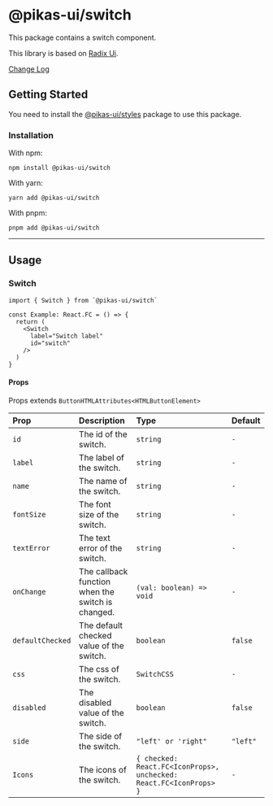 

<NextSeo title="Switch" />

# @pikas-ui/switch

This package contains a switch component.

This library is based on [Radix Ui](https://www.radix-ui.com/).

<a href="https://github.com/Achaak/pikas/blob/main/packages/ui/switch/CHANGELOG.md">
  Change Log
</a>

## Getting Started

You need to install the <a href={stylesLink}>@pikas-ui/styles</a> package to use this package.

### Installation

With npm:

```
npm install @pikas-ui/switch
```

With yarn:

```
yarn add @pikas-ui/switch
```

With pnpm:

```
pnpm add @pikas-ui/switch
```

---

## Usage

### Switch

<SwitchExample />

```tsx
import { Switch } from `@pikas-ui/switch`

const Example: React.FC = () => {
  return (
    <Switch
      label="Switch label"
      id="switch"
    />
  )
}
```

#### Props

Props extends `ButtonHTMLAttributes<HTMLButtonElement>`

| Prop             | Description                                       | Type                                                               | Default  |
| :--------------- | :------------------------------------------------ | :----------------------------------------------------------------- | :------- |
| `id`             | The id of the switch.                             | `string`                                                           | `-`      |
| `label`          | The label of the switch.                          | `string`                                                           | `-`      |
| `name`           | The name of the switch.                           | `string`                                                           | `-`      |
| `fontSize`       | The font size of the switch.                      | `string`                                                           | `-`      |
| `textError`      | The text error of the switch.                     | `string`                                                           | `-`      |
| `onChange`       | The callback function when the switch is changed. | `(val: boolean) => void`                                           | `-`      |
| `defaultChecked` | The default checked value of the switch.          | `boolean`                                                          | `false`  |
| `css`            | The css of the switch.                            | `SwitchCSS`                                                        | `-`      |
| `disabled`       | The disabled value of the switch.                 | `boolean`                                                          | `false`  |
| `side`           | The side of the switch.                           | `"left' or 'right"`                                                | `"left"` |
| `Icons`          | The icons of the switch.                          | `{ checked: React.FC<IconProps>, unchecked: React.FC<IconProps> }` | `-`      |
